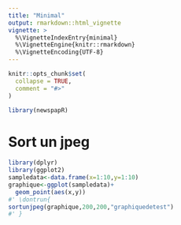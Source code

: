 ```yaml
---
title: "Minimal"
output: rmarkdown::html_vignette
vignette: >
  %\VignetteIndexEntry{minimal}
  %\VignetteEngine{knitr::rmarkdown}
  %\VignetteEncoding{UTF-8}
---
```


```r
knitr::opts_chunk$set(
  collapse = TRUE,
  comment = "#>"
)
```

```r
library(newspapR)
```

<!-- WARNING - This vignette is generated by {fusen} from /dev/flat_minimal.Rmd: do not edit by hand -->

<!--
 You need to run the 'description' chunk in the '0-dev_history.Rmd' file before continuing your code there.
-->


# Sort un jpeg

```r
library(dplyr)
library(ggplot2)
sampledata<-data.frame(x=1:10,y=1:10)
graphique<-ggplot(sampledata)+
  geom_point(aes(x,y))
#' \dontrun{
sortunjpeg(graphique,200,200,"graphiquedetest")
#' }

```

  


